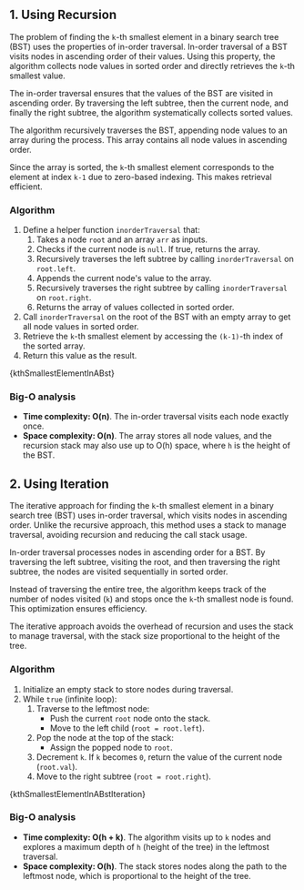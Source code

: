 

## 1. Using Recursion

The problem of finding the `k`-th smallest element in a binary search tree (BST) uses the properties of in-order traversal. In-order traversal of a BST visits nodes in ascending order of their values. Using this property, the algorithm collects node values in sorted order and directly retrieves the `k`-th smallest value.

The in-order traversal ensures that the values of the BST are visited in ascending order. By traversing the left subtree, then the current node, and finally the right subtree, the algorithm systematically collects sorted values.

The algorithm recursively traverses the BST, appending node values to an array during the process. This array contains all node values in ascending order.

Since the array is sorted, the `k`-th smallest element corresponds to the element at index `k-1` due to zero-based indexing. This makes retrieval efficient.

### Algorithm

1. Define a helper function `inorderTraversal` that:
   1. Takes a node `root` and an array `arr` as inputs.
   2. Checks if the current node is `null`. If true, returns the array.
   3. Recursively traverses the left subtree by calling `inorderTraversal` on `root.left`.
   4. Appends the current node's value to the array.
   5. Recursively traverses the right subtree by calling `inorderTraversal` on `root.right`.
   6. Returns the array of values collected in sorted order.
2. Call `inorderTraversal` on the root of the BST with an empty array to get all node values in sorted order.
3. Retrieve the `k`-th smallest element by accessing the `(k-1)`-th index of the sorted array.
4. Return this value as the result.

<MDXCodeBlock>{kthSmallestElementInABst}</MDXCodeBlock>

### Big-O analysis

- **Time complexity: O(n)**. The in-order traversal visits each node exactly once.
- **Space complexity: O(n)**. The array stores all node values, and the recursion stack may also use up to O(h) space, where `h` is the height of the BST.

## 2. Using Iteration

The iterative approach for finding the `k`-th smallest element in a binary search tree (BST) uses in-order traversal, which visits nodes in ascending order. Unlike the recursive approach, this method uses a stack to manage traversal, avoiding recursion and reducing the call stack usage.

In-order traversal processes nodes in ascending order for a BST. By traversing the left subtree, visiting the root, and then traversing the right subtree, the nodes are visited sequentially in sorted order.

Instead of traversing the entire tree, the algorithm keeps track of the number of nodes visited (`k`) and stops once the `k`-th smallest node is found. This optimization ensures efficiency.

The iterative approach avoids the overhead of recursion and uses the stack to manage traversal, with the stack size proportional to the height of the tree.

### Algorithm

1. Initialize an empty stack to store nodes during traversal.
2. While `true` (infinite loop):
   1. Traverse to the leftmost node:
      - Push the current `root` node onto the stack.
      - Move to the left child (`root = root.left`).
   2. Pop the node at the top of the stack:
      - Assign the popped node to `root`.
   3. Decrement `k`. If `k` becomes `0`, return the value of the current node (`root.val`).
   4. Move to the right subtree (`root = root.right`).

<MDXCodeBlock>{kthSmallestElementInABstIteration}</MDXCodeBlock>

### Big-O analysis

- **Time complexity: O(h + k)**. The algorithm visits up to `k` nodes and explores a maximum depth of `h` (height of the tree) in the leftmost traversal.
- **Space complexity: O(h)**. The stack stores nodes along the path to the leftmost node, which is proportional to the height of the tree.
